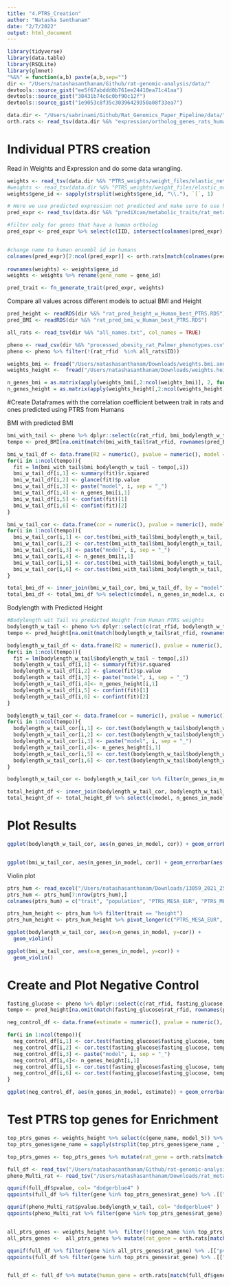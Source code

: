 ```yaml
---
title: "4.PTRS_Creation"
author: "Natasha Santhanam"
date: "2/7/2022"
output: html_document
---
```


```r
library(tidyverse)
library(data.table)
library(RSQLite)
library(glmnet)
"%&%" = function(a,b) paste(a,b,sep="")
dir <- "/Users/natashasanthanam/Github/rat-genomic-analysis/data/"
devtools::source_gist("ee5f67abddd0b761ee24410ea71c41aa")
devtools::source_gist("38431b74c6c0bf90c12f")
devtools::source_gist("1e9053c8f35c30396429350a08f33ea7")
```

```r
data.dir <- "/Users/sabrinami/Github/Rat_Genomics_Paper_Pipeline/data/"
orth.rats <- read_tsv(data.dir %&% "expression/ortholog_genes_rats_humans.tsv", col_names = TRUE)
```

# Individual PTRS creation

Read in Weights and Expression and do some data wrangling.
```r
weights <- read_tsv(data.dir %&% "PTRS_weights/weight_files/elastic_net_alpha_0.1_British.export_model/weights.height.tsv.gz")
#weights <- read_tsv(data.dir %&% "PTRS_weights/weight_files/elastic_net_alpha_0.1_British.export_model/weights.bmi.tsv.gz")
weights$gene_id <- sapply(strsplit(weights$gene_id, "\\."), `[`, 1)

# Here we use predicted expression not predicted and make sure to use human ensembl id gene name
pred_expr <- read_tsv(data.dir %&% "prediXcan/metabolic_traits/rat_metabolic_Ac_best__predict.txt") %>% select(-c(FID))

#filter only for genes that have a human ortholog
pred_expr <- pred_expr %>% select(c(IID, intersect(colnames(pred_expr), orth.rats$rnorvegicus_homolog_ensembl_gene) ))


#change name to human ensembl id in humans
colnames(pred_expr)[2:ncol(pred_expr)] <- orth.rats[match(colnames(pred_expr)[2:ncol(pred_expr)], orth.rats$rnorvegicus_homolog_ensembl_gene), 1] %>% .[["ensembl_gene_id"]]
  
rownames(weights) <- weights$gene_id
weights <- weights %>% rename(gene_name = gene_id)
```

```r
pred_trait <- fn_generate_trait(pred_expr, weights)
```

Compare all values across different models to actual BMI and Height
```r
pred_height <- readRDS(dir %&% "rat_pred_height_w_Human_best_PTRS.RDS") 
pred_BMI <- readRDS(dir %&% "rat_pred_bmi_w_Human_best_PTRS.RDS")

all_rats <- read_tsv(dir %&% "all_names.txt", col_names = TRUE)

pheno <- read_csv(dir %&% "processed_obesity_rat_Palmer_phenotypes.csv")
pheno <- pheno %>% filter(!(rat_rfid  %in% all_rats$ID))
```


```r
weights_bmi <- fread("/Users/natashasanthanam/Downloads/weights.bmi.annot.tsv") 
weights_height <-  fread("/Users/natashasanthanam/Downloads/weights.height.annot.tsv")  

n_genes_bmi = as.matrix(apply(weights_bmi[,2:ncol(weights_bmi)], 2, function(x) sum(x != 0 )))
n_genes_height = as.matrix(apply(weights_height[,2:ncol(weights_height)], 2, function(x) sum(x != 0 )))
```


#Create Dataframes with the correlation coefficient between trait in rats and ones predicted using PTRS from Humans

BMI with predicted BMI
```r
bmi_with_tail <- pheno %>% dplyr::select(c(rat_rfid, bmi_bodylength_w_tail)) %>% na.omit()
tempo <- pred_BMI[na.omit(match(bmi_with_tail$rat_rfid, rownames(pred_BMI))), ]

bmi_w_tail_df <- data.frame(R2 = numeric(), pvalue = numeric(), model = character(), n_genes_in_model = numeric(), conf.int.min = numeric(), conf.int.max = numeric())
for(i in 1:ncol(tempo)){
  fit = lm(bmi_with_tail$bmi_bodylength_w_tail ~ tempo[,i])
  bmi_w_tail_df[i,1] <- summary(fit)$r.squared
  bmi_w_tail_df[i,2] <- glance(fit)$p.value
  bmi_w_tail_df[i,3] <- paste("model", i, sep = "_")
  bmi_w_tail_df[i,4] <- n_genes_bmi[i,1]
  bmi_w_tail_df[i,5] <- confint(fit)[1] 
  bmi_w_tail_df[i,6] <- confint(fit)[2]
}

bmi_w_tail_cor <- data.frame(cor = numeric(), pvalue = numeric(), model = character(), n_genes_in_model = numeric(), conf.int.min = numeric(), conf.int.max = numeric())
for(i in 1:ncol(tempo)){
  bmi_w_tail_cor[i,1] <- cor.test(bmi_with_tail$bmi_bodylength_w_tail, tempo[,i])$estimate
  bmi_w_tail_cor[i,2] <- cor.test(bmi_with_tail$bmi_bodylength_w_tail, tempo[,i])$p.value
  bmi_w_tail_cor[i,3] <- paste("model", i, sep = "_")
  bmi_w_tail_cor[i,4] <- n_genes_bmi[i,1]
  bmi_w_tail_cor[i,5] <- cor.test(bmi_with_tail$bmi_bodylength_w_tail, tempo[,i])$conf.int[1]
  bmi_w_tail_cor[i,6] <- cor.test(bmi_with_tail$bmi_bodylength_w_tail, tempo[,i])$conf.int[2]
}

total_bmi_df <- inner_join(bmi_w_tail_cor, bmi_w_tail_df, by = "model")
total_bmi_df <- total_bmi_df %>% select(c(model, n_genes_in_model.x, cor, R2, pvalue.x, conf.int.min.x, conf.int.max.x ))
```

Bodylength with Predicted Height
```r
#Bodylength wit Tail vs predicted Height from Human PTRS weights
bodylength_w_tail <- pheno %>% dplyr::select(c(rat_rfid, bodylength_w_tail)) %>% na.omit()
tempo <- pred_height[na.omit(match(bodylength_w_tail$rat_rfid, rownames(pred_height))), ]

bodylength_w_tail_df <- data.frame(R2 = numeric(), pvalue = numeric(), model = character(), n_genes_in_model = numeric(), conf.int.min = numeric(), conf.int.max = numeric())
for(i in 1:ncol(tempo)){
  fit = lm(bodylength_w_tail$bodylength_w_tail ~ tempo[,i])
  bodylength_w_tail_df[i,1] <- summary(fit)$r.squared
  bodylength_w_tail_df[i,2] <- glance(fit)$p.value
  bodylength_w_tail_df[i,3] <- paste("model", i, sep = "_")
  bodylength_w_tail_df[i,4]<- n_genes_height[i,1]
  bodylength_w_tail_df[i,5] <- confint(fit)[1] 
  bodylength_w_tail_df[i,6] <- confint(fit)[2] 
}

bodylength_w_tail_cor <- data.frame(cor = numeric(), pvalue = numeric(), model = character(), n_genes_in_model = numeric(), conf.int.min = numeric(), conf.int.max = numeric())
for(i in 1:ncol(tempo)){
  bodylength_w_tail_cor[i,1] <- cor.test(bodylength_w_tail$bodylength_w_tail, tempo[,i])$estimate
  bodylength_w_tail_cor[i,2] <- cor.test(bodylength_w_tail$bodylength_w_tail, tempo[,i])$p.value
  bodylength_w_tail_cor[i,3] <- paste("model", i, sep = "_")
  bodylength_w_tail_cor[i,4]<- n_genes_height[i,1]
  bodylength_w_tail_cor[i,5] <- cor.test(bodylength_w_tail$bodylength_w_tail, tempo[,i])$conf.int[1]
  bodylength_w_tail_cor[i,6] <- cor.test(bodylength_w_tail$bodylength_w_tail, tempo[,i])$conf.int[2]
}

bodylength_w_tail_cor <- bodylength_w_tail_cor %>% filter(n_genes_in_model != 0)

total_height_df <- inner_join(bodylength_w_tail_cor, bodylength_w_tail_df, by = "model")
total_height_df <- total_height_df %>% select(c(model, n_genes_in_model.x, cor, R2, pvalue.x, conf.int.min.x, conf.int.max.x ))
```

# Plot Results

```r
ggplot(bodylength_w_tail_cor, aes(n_genes_in_model, cor)) + geom_errorbar(aes(ymin = conf.int.min, ymax = conf.int.max ), width=0.2,  color="gray48") + ylim(c(0,0.1)) + geom_point(position="jitter") +geom_line() + xlab("Number of genes in each model") + ylab("Correlation Coefficient (r)") 


ggplot(bmi_w_tail_cor, aes(n_genes_in_model, cor)) + geom_errorbar(aes(ymin = conf.int.min, ymax = conf.int.max ), width=0.2,  color="gray48") + ylim(c(0 ,0.1)) + geom_point(position="jitter") +geom_line() +  xlab("Number of genes in each model") + ylab("Correlation Coefficient (r)") 
```

Violin plot

```r
ptrs_hum <- read_excel("/Users/natashasanthanam/Downloads/13059_2021_2591_MOESM5_ESM.xlsx")
ptrs_hum <- ptrs_hum[7:nrow(ptrs_hum),]
colnames(ptrs_hum) = c("trait", "population", "PTRS_MESA_EUR", "PTRS_MESA_AFR", "PTRS_MESA_ALL")

ptrs_hum_height <- ptrs_hum %>% filter(trait == "height")
ptrs_hum_height <- ptrs_hum_height %>% pivot_longer(c("PTRS_MESA_EUR", "PTRS_MESA_AFR", "PTRS_MESA_ALL"), names_to = "PTRS") %>% select(-c(trait))
```


```r
ggplot(bodylength_w_tail_cor, aes(x=n_genes_in_model, y=cor)) + 
  geom_violin()

ggplot(bmi_w_tail_cor, aes(x=n_genes_in_model, y=cor)) + 
  geom_violin()
```


# Create and Plot Negative Control
```r
fasting_glucose <- pheno %>% dplyr::select(c(rat_rfid, fasting_glucose)) %>% na.omit()
tempo <- pred_height[na.omit(match(fasting_glucose$rat_rfid, rownames(pred_height))), ]

neg_control_df <- data.frame(estimate = numeric(), pvalue = numeric(), model = character(), n_genes_in_model = numeric(), conf.int.min = numeric(), conf.int.max = numeric())

for(i in 1:ncol(tempo)){
  neg_control_df[i,1] <- cor.test(fasting_glucose$fasting_glucose, tempo[,i])$estimate
  neg_control_df[i,2] <- cor.test(fasting_glucose$fasting_glucose, tempo[,i])$p.value
  neg_control_df[i,3] <- paste("model", i, sep = "_")
  neg_control_df[i,4]<- n_genes_height[i,1]
  neg_control_df[i,5] <- cor.test(fasting_glucose$fasting_glucose, tempo[,i])$conf.int[1]
  neg_control_df[i,6] <- cor.test(fasting_glucose$fasting_glucose, tempo[,i])$conf.int[2]
}

ggplot(neg_control_df, aes(n_genes_in_model, estimate)) + geom_errorbar(aes(ymin = conf.int.min, ymax = conf.int.max ), width=0.2,  color="gray48") + geom_point(position="jitter") +geom_line() +  xlab("Number of genes in each model") + ylab("Correlation Coefficient (r)") 
```

# Test PTRS top genes for Enrichment
```r
top_ptrs_genes <- weights_height %>% select(c(gene_name, model_5)) %>% filter(model_5 != 0) %>% select(c(gene_name))
top_ptrs_genes$gene_name = sapply(strsplit(top_ptrs_genes$gene_name , "\\."), `[`, 1)

top_ptrs_genes <- top_ptrs_genes %>% mutate(rat_gene = orth.rats[match(top_ptrs_genes$gene_name, orth.rats$ensembl_gene_id), 3]$rnorvegicus_homolog_ensembl_gene)

full_df <- read_tsv("/Users/natashasanthanam/Github/rat-genomic-analysis/data/rat_metabolic_traits_best_Ac_full_assocs.txt", col_names = TRUE)
pheno_Multi_rat <- read_tsv("/Users/natashasanthanam/Downloads/rat_metabolic_MultiXcan_pval_assoc.txt", col_names = TRUE)
```

```r
qqunif(full_df$pvalue, col= "dodgerblue4" )
qqpoints(full_df %>% filter(gene %in% top_ptrs_genes$rat_gene) %>% .[["pvalue"]],pch='+', col = "dodgerblue") 

qqunif(pheno_Multi_rat$pvalue.bodylength_w_tail, col= "dodgerblue4" )
qqpoints(pheno_Multi_rat %>% filter(gene %in% top_ptrs_genes$rat_gene) %>% .[["pvalue.bodylength_w_tail"]],pch='+', col = "dodgerblue") 


all_ptrs_genes <- weights_height %>%  filter(!(gene_name %in% top_ptrs_genes$gene_name)) %>% select(c(gene_name))
all_ptrs_genes <-  all_ptrs_genes %>% mutate(rat_gene = orth.rats[match(all_ptrs_genes$gene_name, orth.rats$ensembl_gene_id), 3]$rnorvegicus_homolog_ensembl_gene)

qqunif(full_df %>% filter(gene %in% all_ptrs_genes$rat_gene) %>% .[["pvalue"]])
qqpoints(full_df %>% filter(gene %in% top_ptrs_genes$rat_gene) %>% .[["pvalue"]],pch='+', col = "dodgerblue") 


full_df <- full_df %>% mutate(human_gene = orth.rats[match(full_df$gene, orth.rats$rnorvegicus_homolog_ensembl_gene), 1]$ensembl_gene_id)
```

